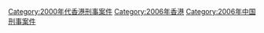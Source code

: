 [[Category:2000年代香港刑事案件|Category:2000年代香港刑事案件]]
[[Category:2006年香港|Category:2006年香港]]
[[Category:2006年中国刑事案件|Category:2006年中国刑事案件]]